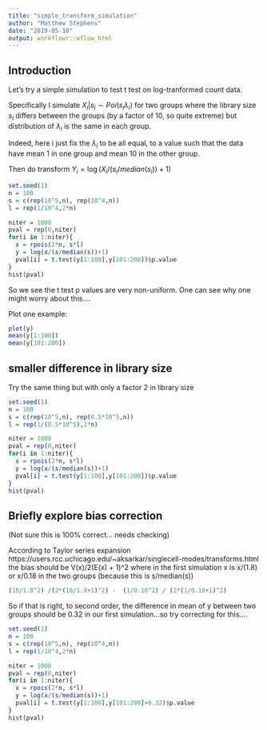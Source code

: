 ```yaml
---
title: "simple_transform_simulation"
author: "Matthew Stephens"
date: "2019-05-10"
output: workflowr::wflow_html
---
```


## Introduction

Let's try a simple simulation to test t test on log-tranformed count data.

Specifically I simulate $X_i | s_i \sim Poi(s_i \lambda_i)$ 
for two groups where the library size $s_i$ differs between the groups
(by a factor of 10, so quite extreme)
but distribution of $\lambda_i$ is the same in each group.

Indeed, here i just fix the $\lambda_i$ to be all equal, 
to a value such that the data
have mean 1 in one group and mean 10 in the other group.

Then do transform $Y_i = \log(X_i/(s_i/median(s_i)) +  1)$


```r
set.seed(1)
n = 100
s = c(rep(10^5,n), rep(10^4,n))
l = rep(1/10^4,2*n)

niter = 1000
pval = rep(0,niter)
for(i in 1:niter){
  x = rpois(2*n, s*l)
  y = log(x/(s/median(s))+1)
  pval[i] = t.test(y[1:100],y[101:200])$p.value
}
hist(pval)

```

So we see the t test p values are very non-uniform.
One can see why one might worry about this....

Plot one example:
```r
plot(y)
mean(y[1:100])
mean(y[101:200])
```


## smaller difference in library size

Try the same thing but with only a factor 2 in library size

```r
set.seed(1)
n = 100
s = c(rep(10^5,n), rep(0.5*10^5,n))
l = rep(1/(0.5*10^5),2*n)

niter = 1000
pval = rep(0,niter)
for(i in 1:niter){
  x = rpois(2*n, s*l)
  y = log(x/(s/median(s))+1)
  pval[i] = t.test(y[1:100],y[101:200])$p.value
}
hist(pval)

```

## Briefly explore bias correction

(Not sure this is 100% correct... needs checking)

According to Taylor series expansion https://users.rcc.uchicago.edu/~aksarkar/singlecell-modes/transforms.html the bias should be V(x)/2(E(x) + 1)^2 where in the first
simulation x is x/(1.8) or x/0.18 in the two groups (because this is s/median(s))


```r
(10/1.8^2) /(2*(10/1.8+1)^2) -  (1/0.18^2) / (2*(1/0.18+1)^2)
```

So if that is right, to second order, the difference in mean of y between two groups should be 0.32 in our first simulation...so try correcting for this....

```r
set.seed(1)
n = 100
s = c(rep(10^5,n), rep(10^4,n))
l = rep(1/10^4,2*n)

niter = 1000
pval = rep(0,niter)
for(i in 1:niter){
  x = rpois(2*n, s*l)
  y = log(x/(s/median(s))+1)
  pval[i] = t.test(y[1:100],y[101:200]+0.32)$p.value
}
hist(pval)

```



